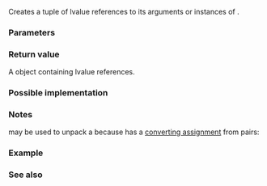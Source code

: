 {{cpp/title|tie}}
{{cpp/utility/tuple/navbar}}
{{dcl begin}}
{{dcl header|tuple}}
{{dcla|since=c++11|constexpr=c++14|1=
template&lt; class... Types &gt;
std::tuple&lt;Types&amp;...&gt; tie( Types&amp;... args ) noexcept;
}}
{{dcl end}}

Creates a tuple of lvalue references to its arguments or instances of {{lc|std::ignore}}.

===Parameters===
{{par begin}}
{{par|args|zero or more lvalue arguments to construct the tuple from.}}
{{par end}}

===Return value===
A {{lc|std::tuple}} object containing lvalue references.

===Possible implementation===
{{eq fun|1=
template &lt;typename... Args&gt;
constexpr // since C++14
std::tuple&lt;Args&amp;...&gt; tie(Args&amp;... args) noexcept
{
    return {args...};
}
}}

===Notes===
{{tt|std::tie}} may be used to unpack a {{lc|std::pair}} because {{lc|std::tuple}} has a [[cpp/utility/tuple/operator{{=}}|converting assignment]] from pairs:
{{source|1=
bool result;
std::tie(std::ignore, result) = set.insert(value);
}}

===Example===
{{example
|1) {{tt|std::tie}} can be used to introduce lexicographical comparison to a struct or to unpack a tuple;&lt;br&gt;
2) {{tt|std::tie}} can work with {{lt|cpp/language/structured binding}}s:
|code=
#include &lt;cassert&gt;
#include &lt;iostream&gt;
#include &lt;set&gt;
#include &lt;string&gt;
#include &lt;tuple&gt;

struct S
{
    int n;
    std::string s;
    float d;

    friend bool operator&lt;(const S&amp; lhs, const S&amp; rhs) noexcept
    {
        // compares lhs.n to rhs.n,
        // then lhs.s to rhs.s,
        // then lhs.d to rhs.d
        // in that order, first non-equal result is returned
        // or false if all elements are equal
        return std::tie(lhs.n, lhs.s, lhs.d) &lt; std::tie(rhs.n, rhs.s, rhs.d);
    }
};

int main()
{
    // Lexicographical comparison demo:
    std::set&lt;S&gt; set_of_s;

    S value{42, "Test", 3.14};
    std::set&lt;S&gt;::iterator iter;
    bool is_inserted;

    // Unpack a pair:
    std::tie(iter, is_inserted) = set_of_s.insert(value);
    assert(is_inserted);


    // std::tie and structured bindings:
    auto position = [](int w) { return std::tuple(1 * w, 2 * w); };

    auto [x, y] = position(1);
    assert(x == 1 &amp;&amp; y == 2);
    std::tie(x, y) = position(2); // reuse x, y with tie
    assert(x == 2 &amp;&amp; y == 4);


    // Implicit conversions are permitted:
    std::tuple&lt;char, short&gt; coordinates(6, 9);
    std::tie(x, y) = coordinates;
    assert(x == 6 &amp;&amp; y == 9);

    // Skip an element:
    std::string z;
    std::tie(x, std::ignore, z) = std::tuple(1, 2.0, "Test");
    assert(x == 1 &amp;&amp; z == "Test");
}
}}

===See also===
{{dsc begin}}
{{dsc inc|cpp/language/dsc structured binding}}
{{dsc inc|cpp/utility/tuple/dsc make_tuple}}
{{dsc inc|cpp/utility/tuple/dsc forward_as_tuple}}
{{dsc inc|cpp/utility/tuple/dsc tuple_cat}}
{{dsc inc|cpp/utility/tuple/dsc ignore}}
{{dsc end}}

{{langlinks|de|es|fr|it|ja|pt|ru|zh}}